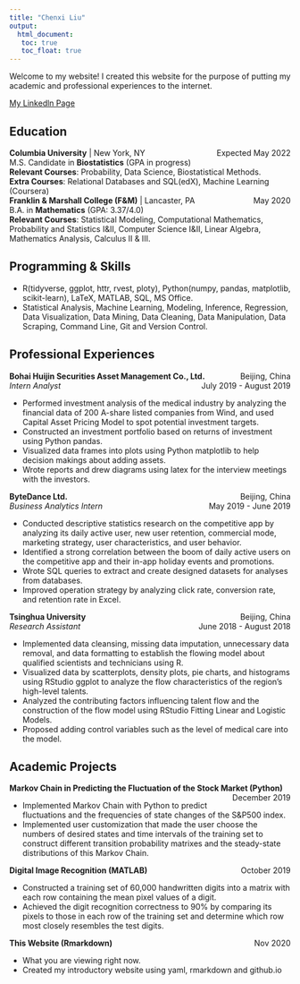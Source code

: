 ```yaml
---
title: "Chenxi Liu"
output: 
  html_document:
   toc: true
   toc_float: true
---
```

Welcome to my website! I created this website for the purpose of putting my academic and professional experiences to the internet.


[My Linkedln Page](https://www.linkedin.com/in/chenxi-liu-columbia/)

## Education

**Columbia University** | New York, NY[Expected May 2022]{style="float:right"}
\
M.S. Candidate in **Biostatistics** (GPA in progress)
\
**Relevant Courses**: Probability, Data Science, Biostatistical Methods. 
\
**Extra Courses**: Relational Databases and SQL(edX), Machine Learning (Coursera)
\
**Franklin & Marshall College (F&M)** | Lancaster, PA[May 2020]{style="float:right"}
\
B.A. in **Mathematics** (GPA: 3.37/4.0)
\
**Relevant Courses**: Statistical Modeling, Computational Mathematics, Probability and Statistics I&II, Computer Science I&II, Linear Algebra, Mathematics Analysis, Calculus II & III. 

## Programming & Skills
* R(tidyverse, ggplot, httr, rvest, ploty), Python(numpy, pandas, matplotlib, scikit-learn), LaTeX, MATLAB, SQL, MS Office.
\
* Statistical Analysis, Machine Learning, Modeling, Inference, Regression, Data Visualization, Data Mining, Data Cleaning, Data Manipulation, Data Scraping, Command Line, Git and Version Control.
\

## Professional Experiences
**Bohai Huijin Securities Asset Management Co., Ltd.**[Beijing, China]{style="float:right"}  
*Intern Analyst*[July 2019 - August 2019]{style="float:right"}

* Performed investment analysis of the medical industry by analyzing the financial data of 200 A-share listed companies from Wind, and used Capital Asset Pricing Model to spot potential investment targets.
\
* Constructed an investment portfolio based on returns of investment using Python pandas.
\
* Visualized data frames into plots using Python matplotlib to help decision makings about adding assets.
\
* Wrote reports and drew diagrams using latex for the interview meetings with the investors.

**ByteDance Ltd.** [Beijing, China]{style="float:right"}  
*Business Analytics Intern*[May 2019 - June 2019]{style="float:right"}

* Conducted descriptive statistics research on the competitive app by analyzing its daily active user, new user retention, commercial mode, marketing strategy, user characteristics, and user behavior.
* Identified a strong correlation between the boom of daily active users on the competitive app and their in-app holiday events and promotions.
* Wrote SQL queries to extract and create designed datasets for analyses from databases.
* Improved operation strategy by analyzing click rate, conversion rate, and retention rate in Excel. 

**Tsinghua University** [Beijing, China]{style="float:right"}  
*Research Assistant* [June 2018 - August 2018]{style="float:right"}

* Implemented data cleansing, missing data imputation, unnecessary data removal, and data formatting  to establish the flowing model about qualified scientists and technicians using R. 
* Visualized data by scatterplots, density plots,  pie charts, and histograms using RStudio ggplot to analyze the flow characteristics of the region's high-level talents.
* Analyzed the contributing factors influencing talent flow and the construction of the flow model using RStudio Fitting Linear and Logistic Models. 
* Proposed adding control variables such as the level of medical care into the model.

## Academic Projects
**Markov Chain in Predicting the Fluctuation of the Stock Market (Python)** [December 2019]{style="float:right"}

* Implemented Markov Chain with Python to predict fluctuations and the frequencies of state changes of the S&P500 index.
* Implemented user customization that made the user choose the numbers of desired states and time intervals of the training set to construct different transition probability matrixes and the steady-state distributions of this Markov Chain.

**Digital Image Recognition (MATLAB)** [October 2019]{style="float:right"}

* Constructed a training set of 60,000 handwritten digits into a matrix with each row containing the mean pixel values of a digit.
* Achieved the digit recognition correctness to 90% by comparing its pixels to those in each row of the training set and determine which row most closely resembles the test digits.

**This Website (Rmarkdown)** [Nov 2020]{style="float:right"}

* What you are viewing right now. 
* Created my introductory website using yaml, rmarkdown and github.io

